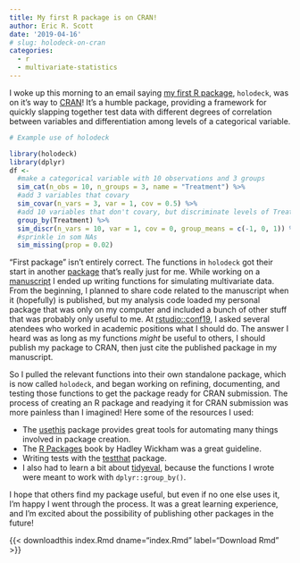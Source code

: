 ```yaml
---
title: My first R package is on CRAN!
author: Eric R. Scott
date: '2019-04-16'
# slug: holodeck-on-cran
categories:
  - r
  - multivariate-statistics
---
```



I woke up this morning to an email saying [my first R package](https://github.com/Aariq/holodeck), `holodeck`, was on it's way to [CRAN](https://cran.r-project.org/)!
It's a humble package, providing a framework for quickly slapping together test data with different degrees of correlation between variables and differentiation among levels of a categorical variable.

```r
# Example use of holodeck

library(holodeck)
library(dplyr)
df <-
  #make a categorical variable with 10 observations and 3 groups
  sim_cat(n_obs = 10, n_groups = 3, name = "Treatment") %>% 
  #add 3 variables that covary
  sim_covar(n_vars = 3, var = 1, cov = 0.5) %>% 
  #add 10 variables that don't covary, but discriminate levels of Treatment
  group_by(Treatment) %>% 
  sim_discr(n_vars = 10, var = 1, cov = 0, group_means = c(-1, 0, 1)) %>% 
  #sprinkle in som NAs
  sim_missing(prop = 0.02)
```

"First package" isn't entirely correct.
The functions in `holodeck` got their start in another [package](https://github.com/Aariq/chemhelper) that's really just for me.
While working on a [manuscript](http://www.ericrscott.com/project/pls-ecology/) I ended up writing functions for simulating multivariate data.
From the beginning, I planned to share code related to the manuscript when it (hopefully) is published, but my analysis code loaded my personal package that was only on my computer and included a bunch of other stuff that was probably only useful to me.
At [rstudio::conf19](http://www.ericrscott.com/2019/01/23/rstudio-conf-reflections/), I asked several atendees who worked in academic positions what I should do.
The answer I heard was as long as my functions *might* be useful to others, I should publish my package to CRAN, then just cite the published package in my manuscript.

So I pulled the relevant functions into their own standalone package, which is now called `holodeck`, and began working on refining, documenting, and testing those functions to get the package ready for CRAN submission.
The process of creating an R package and readying it for CRAN submission was more painless than I imagined!
Here some of the resources I used:

-   The [usethis](https://usethis.r-lib.org/index.html) package provides great tools for automating many things involved in package creation.
-   The [R Packages](http://r-pkgs.had.co.nz/) book by Hadley Wickham was a great guideline.
-   Writing tests with the [testthat](https://testthat.r-lib.org/) package.
-   I also had to learn a bit about [tidyeval](https://tidyeval.tidyverse.org/dplyr.html), because the functions I wrote were meant to work with `dplyr::group_by()`.

I hope that others find my package useful, but even if no one else uses it, I'm happy I went through the process.
It was a great learning experience, and I'm excited about the possibility of publishing other packages in the future!

{{< downloadthis index.Rmd dname="index.Rmd" label="Download Rmd" >}}
